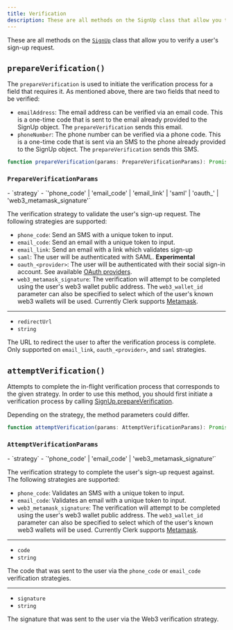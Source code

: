 ```yaml
---
title: Verification
description: These are all methods on the SignUp class that allow you to verify a user's sign-up request.
---
```


These are all methods on the [`SignUp`](/docs/references/javascript/sign-up/sign-up) class that allow you to verify a user's sign-up request.

## `prepareVerification()`

The `prepareVerification` is used to initiate the verification process for a field that requires it. As mentioned above, there are two fields that need to be verified:

- `emailAddress`: The email address can be verified via an email code. This is a one-time code that is sent to the email already provided to the SignUp object. The `prepareVerification` sends this email.
- `phoneNumber`: The phone number can be verified via a phone code. This is a one-time code that is sent via an SMS to the phone already provided to the SignUp object. The `prepareVerification` sends this SMS.

```typescript
function prepareVerification(params: PrepareVerificationParams): Promise<SignUpResource>
```

### `PrepareVerificationParams`

<Properties>
  - `strategy`
  - `'phone_code' | 'email_code' | 'email_link' | 'saml' | 'oauth_<provider>' | 'web3_metamask_signature'`

  The verification strategy to validate the user's sign-up request. The following strategies are supported:

  - `phone_code`: Send an SMS with a unique token to input.
  - `email_code`: Send an email with a unique token to input.
  - `email_link`: Send an email with a link which validates sign-up
  - `saml`: The user will be authenticated with SAML. **Experimental**
  - `oauth_<provider>`: The user will be authenticated with their social sign-in account. See available [OAuth providers](/docs/references/javascript/types/oauth#o-auth-provider).
  - `web3_metamask_signature`: The verification will attempt to be completed using the user's web3 wallet public address. The `web3_wallet_id` parameter can also be specified to select which of the user's known web3 wallets will be used. Currently Clerk supports [Metamask](https://metamask.io/).

  ---

  - `redirectUrl`
  - `string`

  The URL to redirect the user to after the verification process is complete.<br />Only supported on `email_link`, `oauth_<provider>`, and `saml` strategies.
</Properties>

## `attemptVerification()`

Attempts to complete the in-flight verification process that corresponds to the given strategy. In order to use this method, you should first initiate a verification process by calling [SignUp.prepareVerification](/docs/references/javascript/sign-up/verification#prepare-verification).

Depending on the strategy, the method parameters could differ.

```typescript
function attemptVerification(params: AttemptVerificationParams): Promise<SignUp>
```

### `AttemptVerificationParams`

<Properties>
  - `strategy`
  - `'phone_code' | 'email_code' | 'web3_metamask_signature'`

  The verification strategy to complete the user's sign-up request against. The following strategies are supported:

  - `phone_code`: Validates an SMS with a unique token to input.
  - `email_code`: Validates an email with a unique token to input.
  - `web3_metamask_signature`: The verification will attempt to be completed using the user's web3 wallet public address. The `web3_wallet_id` parameter can also be specified to select which of the user's known web3 wallets will be used. Currently Clerk supports [Metamask](https://metamask.io/).

  ---

  - `code`
  - `string`

  The code that was sent to the user via the `phone_code` or `email_code` verification strategies.

  ---

  - `signature`
  - `string`

  The signature that was sent to the user via the Web3 verification strategy.
</Properties>

[signup-ref]: /docs/references/javascript/sign-up/sign-up
